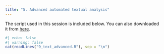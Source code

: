 ```yaml
---
title: "5. Advanced automated textual analysis"
---
```


The script used in this session is included below. You can also downloaded it from <a href="9_text_advanced.R" download>here</a>.

```r
#| echo: false
#| warning: false
cat(readLines("9_text_advanced.R"), sep = "\n")
```

